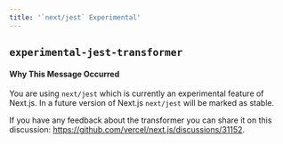 ```yaml
---
title: '`next/jest` Experimental'
---
```


## `experimental-jest-transformer`

#### Why This Message Occurred

You are using `next/jest` which is currently an experimental feature of Next.js. In a future version of Next.js `next/jest` will be marked as stable.

If you have any feedback about the transformer you can share it on this discussion: https://github.com/vercel/next.js/discussions/31152.

